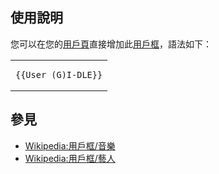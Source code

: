 {{NoteTA|G1=MediaWiki}}{{Documentation subpage}}<!-- 在本行下編輯模板說明 -->

== 使用說明 ==
您可以在您的[[維基百科:用戶頁|用戶頁]]直接增加此[[維基百科:用戶框|用戶框]]，語法如下：
{| style="background: transparent; float: left;"
|<pre>{{User (G)I-DLE}}</pre>
|}{{clr}}

== 參見 ==
* [[Wikipedia:用戶框/音樂]]
* [[Wikipedia:用戶框/藝人]]

<includeonly>{{Sandbox other||<!-- 本行下加入模板的分類 -->
[[Category:音樂用戶框模板]]
[[Category:藝人用戶框模板]]
}}</includeonly>